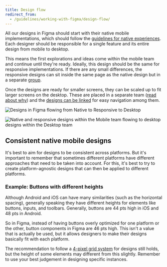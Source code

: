 ```yaml
---
title: Design flow
redirect_from:
  - /guidelines/working-with-figma/design-flow/
---
```


All our designs in Figma should start with their native mobile implementations,
which should follow the [guidelines for native experiences](https://www.figma.com/file/PWGp3tANcQDVGI1W12swfn/Mobile-Experience-Guidelines?node-id=0%3A1).
Each designer should be responsible for a single feature and its entire design from mobile to desktop.

This means the first explorations and ideas come within the mobile team
and continue until they're ready.
Ideally, this design should be the same for responsive implementations.
If there are any small differences,
the responsive designs can sit inside the same page as the native design
but in a separate [group](/kiwi-use/guides/working-with-figma/structure/#groups).

Once the designs are ready for smaller screens,
they can be scaled up to fit larger screens on the desktop.
These are placed in a separate team ([read about why](/kiwi-use/guides/working-with-figma/#why-are-mobile-and-desktop-split-into-two-teams))
and the [designs can be linked](/kiwi-use/guides/working-with-figma/#linking-designs)
for easy navigation among them.

![Designs in Figma flowing from Native to Responsive to Desktop](../../../../images/working-with-figma/Design-flow-figma.png "How the flow might look in Figma")

![Native and responsive designs within the Mobile team flowing to desktop designs within the Desktop team](../../../../images/working-with-figma/Design-flow.png "How the flow looks within the Figma structure.")

## Consistent native mobile designs

It's best to aim for designs to be consistent across platforms.
But it's important to remember that sometimes different platforms
have different approaches that need to be taken into account.
For this, it's best to try to create platform-agnostic designs
that can then be applied to different platforms.

### Example: Buttons with different heights

Although Android and iOS can have many similarities (such as the horizontal spacing),
generally speaking they have different heights for elements like buttons, inputs, and toolbars.
Generally, buttons are 44 pts high in iOS and 48 pts in Android.

So in Figma, instead of having buttons overly optimized for one platform or the other,
button components in Figma are 46 pts high.
This isn't a value that is actually be used,
but it allows designers to make their designs basically fit with each platform.

The recommendation to follow a [4-pixel grid system](/foundation/spacing/) for designs still holds,
but the height of some elements may different from this slightly.
Remember to use your best judgement in designing specific instances.
